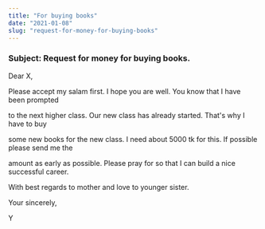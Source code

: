 ```yaml
---
title: "For buying books"
date: "2021-01-08"
slug: "request-for-money-for-buying-books"
---
```


### Subject:  Request for money for buying books.

Dear X,

Please accept my salam first. I hope you are well. You know that I have been prompted 

to the next higher class. Our new class has already started. That's why I have to buy 

some new books for the new class. I need about 5000 tk for this. If possible please send me the 

amount as early as possible. Please pray for so that I can build a nice successful career.


With best regards to mother and love to younger sister.

Your sincerely,

Y